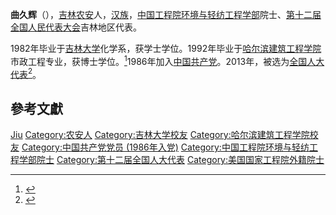 '''曲久辉'''（{{bd|1957年|10月|1日}}），[[吉林|吉林]][[农安|农安]]人，[[汉族|汉族]]，[[中国工程院环境与轻纺工程学部|中国工程院环境与轻纺工程学部]]院士、[[第十二届全国人民代表大会|第十二届全国人民代表大会]]吉林地区代表。

1982年毕业于[[吉林大学|吉林大学]]化学系，获学士学位。1992年毕业于[[哈尔滨建筑工程学院|哈尔滨建筑工程学院]]市政工程专业，获博士学位。<ref>{{Cite web|title=曲久辉_人生点滴_中国工程院院士馆|url=http://ysg.ckcest.cn/html/details/2641/timeLine/rsdd/default.html|accessdate=2019-08-17|work=ysg.ckcest.cn|archive-date=2019-08-17|archive-url=https://web.archive.org/web/20190817122838/http://ysg.ckcest.cn/html/details/2641/timeLine/rsdd/default.html|dead-url=no}}</ref>1986年加入[[中国共产党|中国共产党]]。2013年，被选为[[全国人大代表|全国人大代表]]<ref>{{cite news|title=全国人大代表信息-曲久辉|url= http://210.82.31.1:8084/delegate/viewDelegate.action?dbid=120473|accessdate=2013-03-28|newspaper=全国人大网}}{{Dead link|date=2020年1月 |bot=InternetArchiveBot |fix-attempted=yes }}</ref>。

== 參考文獻 ==
{{reflist}}

{{中国科学家小作品}}
{{中国工程院环境与轻纺工程学部院士}}

{{Authority control}}
{{DEFAULTSORT:Qu jiuhui}}
[[Category:曲姓|Jiu]]
[[Category:农安人|Category:农安人]]
[[Category:吉林大学校友|Category:吉林大学校友]]
[[Category:哈尔滨建筑工程学院校友|Category:哈尔滨建筑工程学院校友]]
[[Category:中国共产党党员_(1986年入党)|Category:中国共产党党员 (1986年入党)]]
[[Category:中国工程院环境与轻纺工程学部院士|Category:中国工程院环境与轻纺工程学部院士]]
[[Category:第十二届全国人大代表|Category:第十二届全国人大代表]]
[[Category:美国国家工程院外籍院士|Category:美国国家工程院外籍院士]]